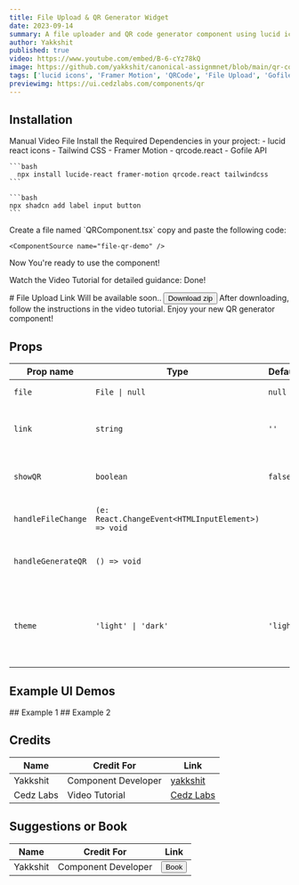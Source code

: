 ```yaml
---
title: File Upload & QR Generator Widget
date: 2023-09-14
summary: A file uploader and QR code generator component using lucid icons, Framer Motion, and QRCodeSVG for Next.js.
author: Yakkshit
published: true
video: https://www.youtube.com/embed/B-6-cYz78kQ
image: https://github.com/yakkshit/canonical-assignmnet/blob/main/qr-component-preview.gif?raw=true
tags: ['lucid icons', 'Framer Motion', 'QRCode', 'File Upload', 'Gofile', 'file api', 'temp file', 'file api', 'link qr']
previewimg: https://ui.cedzlabs.com/components/qr
---
```


<ComponentPreview name="file-qr-demo" />

## Installation

<Tabs defaultValue="doc">

<TabsList>
  <TabsTrigger value="doc">Manual</TabsTrigger>
  <TabsTrigger value="video">Video</TabsTrigger>
  <TabsTrigger value="files">File</TabsTrigger>
</TabsList>

<TabsContent value="doc">

<Steps>
  <Step>
  Install the Required Dependencies in your project:
    - lucid react icons
    - Tailwind CSS
    - Framer Motion
    - qrcode.react
    - Gofile API
   
    ```bash
      npx install lucide-react framer-motion qrcode.react tailwindcss
    ```

    ```bash
    npx shadcn add label input button
    ```

  </Step>
  
  <Step>
    Create a file named `QRComponent.tsx` copy and paste the following code:

    <ComponentSource name="file-qr-demo" />

  </Step>

  <Step>Now You&apos;re ready to use the component!</Step>
  
</Steps>

</TabsContent>

<TabsContent value="video">

<Steps>
  <Step>
  Watch the Video Tutorial for detailed guidance:
  <VideoEmbed src="https://youtu.be/B-6-cYz78kQ" text="
  <ins>[For more tech videos, please visit our YT channel](https://youtube.com/@cedzlabs)</ins>
  
  We are working hard to bring you exciting content. Stay tuned for more tech videos. Please support us 🙂."/>
  </Step>
  <Step>Done!</Step>
</Steps>

</TabsContent>

<TabsContent value="files">
  # File Upload Link Will be available soon..
  <Link href=''><Button>Download zip</Button></Link>
  <Steps>
  <Step>
    After downloading, follow the instructions in the video tutorial.
    <VideoEmbed
      src="https://youtu.be/B-6-cYz78kQ"
      text="<ins>[For more tech videos, please visit our YT channel](https://youtube.com/@cedzlabs)</ins>
  Stay tuned for more exciting tech content!
  " />
  </Step>
  <Step>Enjoy your new QR generator component!</Step>
</Steps>
</TabsContent>

</Tabs>

## Props

| Prop name            | Type                                      | Default   | Description                                                                 |
| -------------------- | ----------------------------------------- | --------- | --------------------------------------------------------------------------- |
| `file`               | `File \| null`                            | `null`    | File to be uploaded.                                                        |
| `link`               | `string`                                  | `''`      | URL or link to generate the QR code for.                                     |
| `showQR`             | `boolean`                                 | `false`   | Determines if the QR code is visible.                                        |
| `handleFileChange`   | `(e: React.ChangeEvent<HTMLInputElement>) => void` |         | Handles file upload changes.                                                 |
| `handleGenerateQR`   | `() => void`                              |           | Toggles the visibility of the QR code.                                       |
| `theme`              | `'light' \| 'dark'`                       | `'light'` | Sets the QR code background and foreground color scheme.                     |

## Example UI Demos

<Accordion type="single" collapsible>
  <AccordionItem value="item-1">
    <AccordionTrigger> ## Example 1 </AccordionTrigger>
    <AccordionContent>
      <ComponentPreview name="file-qr-demo-1" />
    </AccordionContent>
  </AccordionItem>
  <AccordionItem value="item-2">
    <AccordionTrigger> ## Example 2 </AccordionTrigger>
    <AccordionContent>
      <ComponentPreview name="qr-file-upload-demo-2" />
    </AccordionContent>
  </AccordionItem>
</Accordion>

## Credits

| Name          | Credit For          | Link                                                         |
| ------------- | ------------------- | ------------------------------------------------------------ |
| Yakkshit      | Component Developer | [yakkshit](https://x.com/yakkshit)                           |
| Cedz Labs     | Video Tutorial      | [Cedz Labs](https://www.cedzlabs.com)                        |

## Suggestions or Book

| Name          | Credit For          | Link                                                         |
| ------------- | ------------------- | ------------------------------------------------------------ |
| Yakkshit      | Component Developer | [<Button>Book</Button>](https://cal.com/yakkshit)                           |

<SupportOverlay videoSrc="https://youtu.be/sample-support-video-url" supportLink="https://www.cedzlabs.com/payments" />
